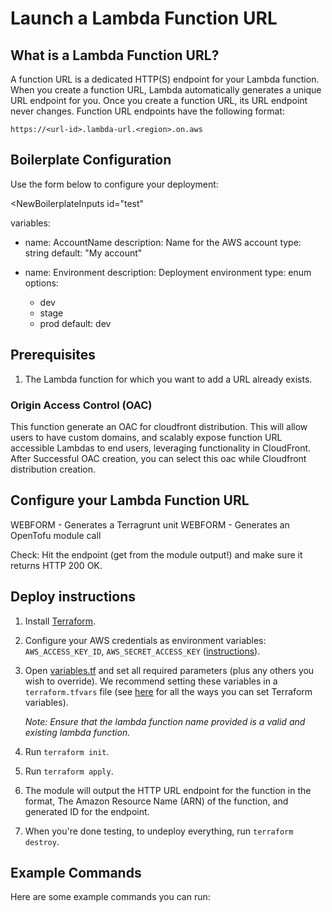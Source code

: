 # Launch a Lambda Function URL

## What is a Lambda Function URL?

A function URL is a dedicated HTTP(S) endpoint for your Lambda function. When you create a function URL, Lambda automatically generates a unique URL endpoint for you. Once you create a function URL, its URL endpoint never changes. Function URL endpoints have the following format:

```
https://<url-id>.lambda-url.<region>.on.aws
```

## Boilerplate Configuration

Use the form below to configure your deployment:

<NewBoilerplateInputs 
  id="test"
>
variables:
  - name: AccountName
    description: Name for the AWS account
    type: string
    default: "My account"
    
  - name: Environment
    description: Deployment environment
    type: enum
    options:
      - dev
      - stage
      - prod
    default: dev
</NewBoilerplateInputs>

## Prerequisites

1. The Lambda function for which you want to add a URL already exists.

### Origin Access Control (OAC)

This function generate an OAC for cloudfront distribution. This will allow users to have custom domains, and scalably expose function URL accessible Lambdas to end users, leveraging functionality in CloudFront.
After Successful OAC creation, you can select this oac while Cloudfront distribution creation.

## Configure your Lambda Function URL

WEBFORM - Generates a Terragrunt unit 
WEBFORM - Generates an OpenTofu module call

Check: Hit the endpoint (get from the module output!) and make sure it returns HTTP 200 OK.

## Deploy instructions

1. Install [Terraform](https://www.terraform.io/).
1. Configure your AWS credentials as environment variables: `AWS_ACCESS_KEY_ID`, `AWS_SECRET_ACCESS_KEY`
   ([instructions](https://blog.gruntwork.io/a-comprehensive-guide-to-authenticating-to-aws-on-the-command-line-63656a686799)).
1. Open [variables.tf](variables.tf) and set all required parameters (plus any others you wish to override). We
   recommend setting these variables in a `terraform.tfvars` file (see
   [here](https://www.terraform.io/docs/configuration/variables.html#assigning-values-to-root-module-variables) for all
   the ways you can set Terraform variables).

   *Note: Ensure that the lambda function name provided is a valid and existing lambda function.* 

1. Run `terraform init`.
1. Run `terraform apply`.
1. The module will output the HTTP URL endpoint for the function in the format, The Amazon Resource Name (ARN) of the function, and generated ID for the endpoint.
1. When you're done testing, to undeploy everything, run `terraform destroy`.

## Example Commands

Here are some example commands you can run:

<HelloWorld message="This is the first MDX component!" />

<HelloWorld message="This is the second MDX component!" />

<HelloWorld message="This is the third MDX component!" />


